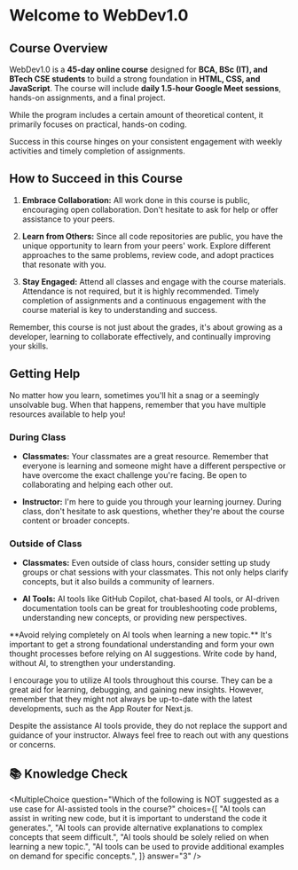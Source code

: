 # Welcome to WebDev1.0

## Course Overview

WebDev1.0 is a **45-day online course** designed for **BCA, BSc (IT), and BTech CSE students** to build a strong foundation in **HTML, CSS, and JavaScript**. The course will include **daily 1.5-hour Google Meet sessions**, hands-on assignments, and a final project.

While the program includes a certain amount of theoretical content, it primarily focuses on practical, hands-on coding.

Success in this course hinges on your consistent engagement with weekly activities and timely completion of assignments.

## How to Succeed in this Course

1. **Embrace Collaboration:** All work done in this course is public, encouraging open collaboration. Don't hesitate to ask for help or offer assistance to your peers.

2. **Learn from Others:** Since all code repositories are public, you have the unique opportunity to learn from your peers' work. Explore different approaches to the same problems, review code, and adopt practices that resonate with you.

3. **Stay Engaged:** Attend all classes and engage with the course materials. Attendance is not required, but it is highly recommended. Timely completion of assignments and a continuous engagement with the course material is key to understanding and success.

Remember, this course is not just about the grades, it's about growing as a developer, learning to collaborate effectively, and continually improving your skills.

## Getting Help

No matter how you learn, sometimes you'll hit a snag or a seemingly unsolvable bug. When that happens, remember that you have multiple resources available to help you!

### During Class

- **Classmates:** Your classmates are a great resource. Remember that everyone is learning and someone might have a different perspective or have overcome the exact challenge you're facing. Be open to collaborating and helping each other out.

- **Instructor:** I'm here to guide you through your learning journey. During class, don't hesitate to ask questions, whether they're about the course content or broader concepts.

### Outside of Class

- **Classmates:** Even outside of class hours, consider setting up study groups or chat sessions with your classmates. This not only helps clarify concepts, but it also builds a community of learners.

- **AI Tools:** AI tools like GitHub Copilot, chat-based AI tools, or AI-driven documentation tools can be great for troubleshooting code problems, understanding new concepts, or providing new perspectives.


<Callout emoji="⚠️">
  **Avoid relying completely on AI tools when learning a new topic.** It's
  important to get a strong foundational understanding and form your own thought
  processes before relying on AI suggestions. Write code by hand, without AI, to
  strengthen your understanding.
</Callout>

I encourage you to utilize AI tools throughout this course. They can be a great aid for learning, debugging, and gaining new insights. However, remember that they might not always be up-to-date with the latest developments, such as the App Router for Next.js.

Despite the assistance AI tools provide, they do not replace the support and guidance of your instructor. Always feel free to reach out with any questions or concerns.


## 📚 Knowledge Check

<MultipleChoice
  question="Which of the following is NOT suggested as a use case for AI-assisted tools in the course?"
  choices={[
    "AI tools can assist in writing new code, but it is important to understand the code it generates.",
    "AI tools can provide alternative explanations to complex concepts that seem difficult.",
    "AI tools should be solely relied on when learning a new topic.",
    "AI tools can be used to provide additional examples on demand for specific concepts.",
  ]}
  answer="3"
/>
